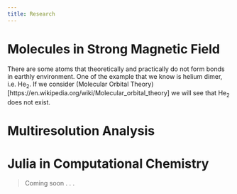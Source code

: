 ```yaml
---
title: Research
---
```

# Molecules in Strong Magnetic Field
There are some atoms that theoretically and practically do not form bonds in earthly environment. One of the example that we know is helium dimer, i.e. He~2~. If we consider (Molecular Orbital Theory)[https://en.wikipedia.org/wiki/Molecular_orbital_theory] we will see that He~2~ does not exist.

# Multiresolution Analysis


# Julia in Computational Chemistry

> Coming soon . . .